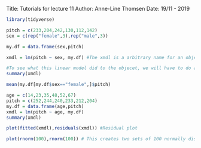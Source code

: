 Title: Tutorials for lecture 11
Author: Anne-Line Thomsen
Date: 19/11 - 2019

```r
library(tidyverse)
```


```r
pitch = c(233,204,242,130,112,142)
sex = c(rep("female",3),rep("male",3))

my.df = data.frame(sex,pitch)

xmdl = lm(pitch ~ sex, my.df) #The xmdl is a arbitrary name for an object

#To see what this linear model did to the objecet, we will have to do a summary:
summary(xmdl)
```


```r
mean(my.df[my.df$sex=="female",]$pitch)
```


```r
age = c(14,23,35,48,52,67)
pitch = c(252,244,240,233,212,204)
my.df = data.frame(age,pitch)
xmdl = lm(pitch ~ age, my.df)
summary(xmdl)
```


```r
plot(fitted(xmdl),residuals(xmdl)) #Residual plot
```

```r
plot(rnorm(100),rnorm(100)) # This creates two sets of 100 normally distributed random numbers with a mean of 0 and a standard deviation of 1. If you type this in multiple times to create multiple plots, you can get a feel of how a “normal” residual plot should look like.
```





